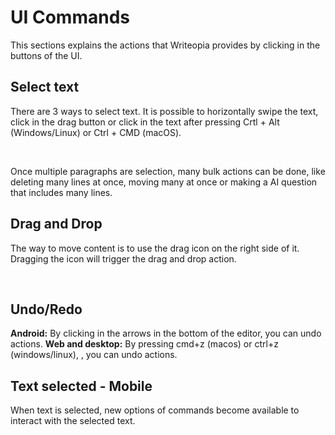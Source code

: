 
# UI Commands

This sections explains the actions that Writeopia provides by clicking in the buttons of the UI.

## Select text
There are 3 ways to select text. It is possible to horizontally swipe the text, click in the drag button or click in the text after pressing Crtl + Alt (Windows/Linux) or Ctrl + CMD (macOS).

<ReactPlayer playing playing={false} controls url={how_to_select} width="100%"/>
<br/>

Once multiple paragraphs are selection, many bulk actions can be done, like deleting many lines at once, moving many at once or making a AI question that includes many lines.

## Drag and Drop
The way to move content is to use the drag icon on the right side of it. Dragging the icon will trigger the drag and drop action.

<ReactPlayer playing playing={false} controls url={moving_lines} width="100%"/>
<br/>

## Undo/Redo
**Android:** By clicking in the arrows in the bottom of the editor, you can undo actions.
**Web and desktop:** By pressing cmd+z (macos) or ctrl+z (windows/linux), , you can undo actions.

<ReactPlayer playing playing={false} controls url={undo_mobile} width="100%"/>

## Text selected - Mobile
When text is selected, new options of commands become available to interact with the selected text. 

<ReactPlayer 
    playing={false} 
    controls url="https://storage.googleapis.com/writeopia-resources/docusaurus/mobile_options.mov"           
    height="600px" 
    width="100%"/>
